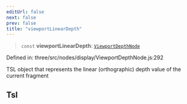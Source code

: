 ```yaml
---
editUrl: false
next: false
prev: false
title: "viewportLinearDepth"
---
```


> `const` **viewportLinearDepth**: [`ViewportDepthNode`](../classes/Three.WebGPU.ViewportDepthNode.html)

Defined in: three/src/nodes/display/ViewportDepthNode.js:292

TSL object that represents the linear (orthographic) depth value of the current fragment

## Tsl
